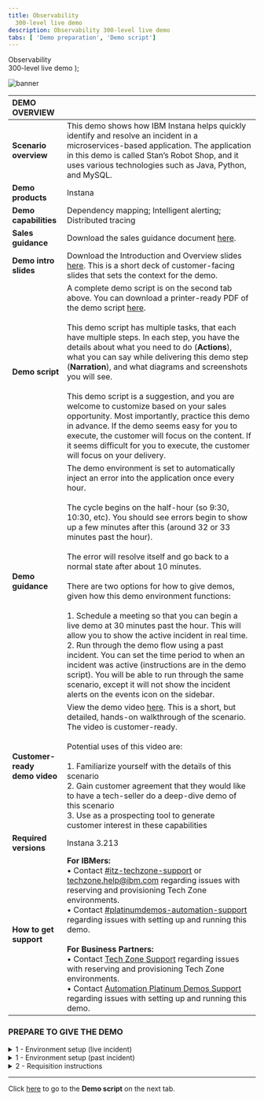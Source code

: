 ```yaml
---
title: Observability
  300-level live demo
description: Observability 300-level live demo
tabs: [ 'Demo preparation', 'Demo script']
---
```


  <span>
    Observability <br/> 300-level live demo
  </span> );

![banner](./images/AIOps_Observability_300_Prep.jpg)
<span id="top"></span>

| DEMO OVERVIEW | |
| :--- | :--- |
| **Scenario overview** | This demo shows how IBM Instana helps quickly identify and resolve an incident in a microservices-based application. The application in this demo is called Stan’s Robot Shop, and it uses various technologies such as Java, Python, and MySQL. |
| **Demo products** | Instana |
| **Demo capabilities** | Dependency mapping; Intelligent alerting; Distributed tracing |
| **Sales guidance** | Download the sales guidance document <a href="https://ibm.box.com/s/lf8cn8qe9h6dexpn66vo5s8rt2pp0aka" target="_blank" rel="noreferrer">here</a>. |
| **Demo intro slides** | Download the Introduction and Overview slides <a href="https://ibm.box.com/s/hdarww1v4mlgf8r1abxrt3a6zps8h92m" target="_blank" rel="noreferrer">here</a>. This is a short deck of customer-facing slides that sets the context for the demo. |
| **Demo script** | A complete demo script is on the second tab above. You can download a printer-ready PDF of the demo script <a href="https://ibm.box.com/s/ovlk0ek2vi4w75ca4tdomb3cprsm9w59" target="_blank" rel="noreferrer">here</a>. <br/><br/> This demo script has multiple tasks, that each have multiple steps. In each step, you have the details about what you need to do (**Actions**), what you can say while delivering this demo step (**Narration**), and what diagrams and screenshots you will see. <br/><br/> This demo script is a suggestion, and you are welcome to customize based on your sales opportunity. Most importantly, practice this demo in advance. If the demo seems easy for you to execute, the customer will focus on the content. If it seems difficult for you to execute, the customer will focus on your delivery. |
| **Demo guidance** | The demo environment is set to automatically inject an error into the application once every hour. <br/> <br/> The cycle begins on the half-hour (so 9:30, 10:30, etc). You should see errors begin to show up a few minutes after this (around 32 or 33 minutes past the hour). <br/> <br/> The error will resolve itself and go back to a normal state after about 10 minutes. <br/> <br/> There are two options for how to give demos, given how this demo environment functions: <br/><br/> 1. Schedule a meeting so that you can begin a live demo at 30 minutes past the hour. This will allow you to show the active incident in real time. <br/> 2. Run through the demo flow using a past incident. You can set the time period to when an incident was active (instructions are in the demo script). You will be able to run through the same scenario, except it will not show the incident alerts on the events icon on the sidebar. |
| **Customer-ready <br/> demo video** | View the demo video <a href="https://ibm.ent.box.com/s/eogn2t43x23nk8ksyk236teqppe5d49e" target="_blank" rel="noreferrer">here</a>. This is a short, but detailed, hands-on walkthrough of the scenario. The video is customer-ready. <br/> <br/> Potential uses of this video are: <br/><br/> 1. Familiarize yourself with the details of this scenario <br/> 2. Gain customer agreement that they would like to have a tech-seller do a deep-dive demo of this scenario <br/> 3. Use as a prospecting tool to generate customer interest in these capabilities |
| **Required versions** | Instana 3.213 |
| **How to get support** | **For IBMers:** <br/>• Contact <a href="https://ibm-cloud.slack.com/archives/C0124J683GW" target="_blank" rel="noreferrer">#itz-techzone-support</a> or <a href="mailto:techzone.help@ibm.com">techzone.help@ibm.com</a> regarding issues with reserving and provisioning Tech Zone environments.<br/>• Contact <a href="https://ibm-cloud.slack.com/archives/C0216F39ACU" target="_blank" rel="noreferrer">#platinumdemos-automation-support</a> regarding issues with setting up and running this demo. <br/><br/> **For Business Partners:** <br/>• Contact <a href="mailto:techzone.help@ibm.com">Tech Zone Support</a> regarding issues with reserving and provisioning Tech Zone environments.<br/>• Contact <a href="mailto:automationplatinumdemos@ibm.com"> Automation Platinum Demos Support</a> regarding issues with setting up and running this demo. |

### **PREPARE TO GIVE THE DEMO**

<details>

<summary>1 - Environment setup (live incident)</summary>

<br/>

<InlineNotification><strong>NOTE</strong>: If you will demonstrate using a live incident (i.e. beginning the demo at 30 minutes past the hour), follow these steps. </InlineNotification>

<br/>

If it is your first time accessing the environment, you will need to request access. See **2 - Requisition instructions** below. Allow up to two business days to receive access.

<br/>

Log in to the demo environment: <br/>
•	For IBMers, click <a href="https://ibmdemo-instanaibm.instana.io" target="_blank" rel="noreferrer">here</a>. <br/>
•	For business partners, click <a href="https://demo-partner.instana.io/" target="_blank" rel="noreferrer">here</a>. <br/><br/>

No additional setup is needed.

<br/>

**[Go to top](#top)**

</details>

<details>

<summary>1 - Environment setup (past incident)</summary>

<br/>

<InlineNotification><strong>NOTE</strong>: If you will demonstrate using a past incident, follow these steps. </InlineNotification>

<br/>

If it is your first time accessing the environment, you will need to request access. See **2 - Requisition instructions** below. Allow up to two business days to receive access.

<br/>
Log in to the demo environment: <br/>
•	For IBMers, click <a href="https://ibmdemo-instanaibm.instana.io" target="_blank" rel="noreferrer">here</a>. <br/>
•	For business partners, click <a href="https://demo-partner.instana.io/" target="_blank" rel="noreferrer">here</a>. <br/><br/>

Since you will be demonstrating using a past incident, you will need to set the time period.

<br/>1. In the upper right, click the button showing the timeframe. <br/><br/> <img src="https://raw.githubusercontent.com/ibm-garage-tsa/platinum-demos/master/src/pages/300-watson-aiops-observability/images/1_timeframe.png" />

<br/>

2. At the bottom of the pop-up, set the timeframe to begin at 25 minutes past the hour and end at 35 minutes past the hour. It doesn’t matter which hour you pick. Click **Set Time**.

<br/>

<InlineNotification><strong>NOTES</strong>: This will ensure you see normal behavior and then a sudden change when the incident begins at 0:30.<br/><br/> Pressing 'enter' doesn’t work. You'll need to actually click the button. </InlineNotification>

<br/><img src="https://raw.githubusercontent.com/ibm-garage-tsa/platinum-demos/master/src/pages/300-watson-aiops-observability/images/2_time_range.png" width="600" />

<br/>

3. Check that the summary tab for the robot shop (**Applications** → **Robot Shop** → **Summary**) looks like the screenshot below (there should be a drop in call volume and spikes in erroneous calls and latency).

<br/> <img src="https://raw.githubusercontent.com/ibm-garage-tsa/platinum-demos/master/src/pages/300-watson-aiops-observability/images/3_robot_shop_summary.png" width="600" />

<br/>

4. Click **Events** on the sidebar menu and check that there are open incidents, including **Sudden increase in the number of erroneous calls** on the 'discount' service.

<br/><img src="https://raw.githubusercontent.com/ibm-garage-tsa/platinum-demos/master/src/pages/300-watson-aiops-observability/images/4_open_incidents.png" width="600" /> <br/>

**[Go to top](#top)**

</details>

<details>

<span id="requisition-instructions"></span>

<summary>2 - Requisition instructions</summary>

<br/>

Two days before the demo, make sure you can access the environment: <br/>
•	For IBMers, click <a href="https://ibmdemo-instanaibm.instana.io" target="_blank" rel="noreferrer">here</a> <br/>
•	For business partners, click <a href="https://demo-partner.instana.io/" target="_blank" rel="noreferrer">here</a>

<br/>

Email contacts to request access:

### Sales

| Region | Name | Email |
| --- | --- | --- |
| Americas | Chris Marvin | camarvin@us.ibm.com |
| EMEA | Thomas Taschner | thota@at.ibm.com |
| AP | Mark Jones | marjones@au1.ibm.com |
| Japan | Yasuhiro Tsutsumi | Yasuhiro.Tsutsumi@ibm.com |

### Tech sales

| Region | Name | Email |
| --- | --- | --- |
| Americas | Ganeshram Boodhoo | gbood@us.ibm.com |
| EMEA | Petr Styblo | petr.styblo@cz.ibm.com |
| AP | Kitman Cheung | cheungk@sg.ibm.com |
| Japan | Tomonori Iwashina | TOMONORI@jp.ibm.com |

### Everybody else (IBMers that are not sales or tech sales)

| Name | Email |
| --- | --- |
| Aaron Tobin | atobin@us.ibm.com |
| Maria Elena Taglieri | maria_elena.taglieri@it.ibm.com |
| Matthias Staub | matthias.staub@ch.ibm.com |

### Business partners

| Region &nbsp; &nbsp; &nbsp; &nbsp; &nbsp; &nbsp; &nbsp; &nbsp; &nbsp; &nbsp; &nbsp; | Name | Email |
| --- | --- | --- |
| NA, WW | Tim Burke | timothy.burke@instana.com |
| EMEA, AP, Japan | Allan Costigan | Allan.Costigan@instana.com |

### Backup contacts

If the person you contact initially is unavailable, contact the other person for your geo. <br/> <br/>

**Example:** A seller in the Americas would contact Chris Marvin initially. If he’s unavailable, that seller would then contact the tech sales contact for Americas (Ganeshram Boodhoo). <br/> <br/>

You can also use the **Everybody else** contacts.

### Turnaround

The turnaround time for requests to access the environment is two business days.

<br/>

**[Go to top](#top)**

</details>

***

Click [here](/300-watson-aiops-observability/demo-script) to go to the **Demo script** on the next tab.
